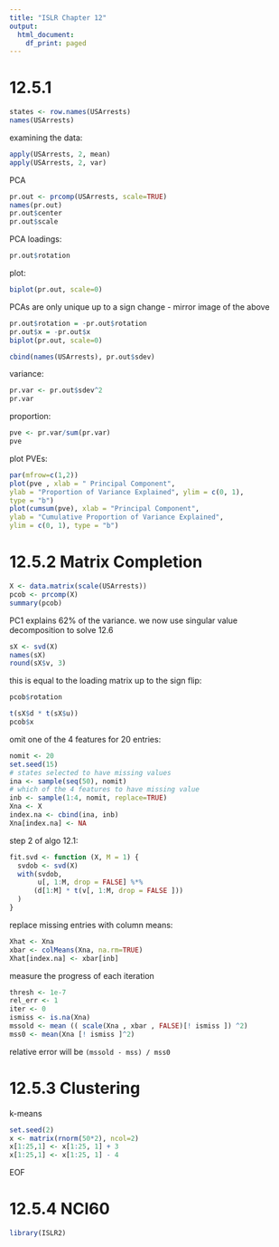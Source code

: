 ```yaml
---
title: "ISLR Chapter 12"
output:
  html_document:
    df_print: paged
---
```


# 12.5.1

```r
states <- row.names(USArrests)
names(USArrests)
```
examining the data:
```r
apply(USArrests, 2, mean)
apply(USArrests, 2, var)
```
PCA
```r
pr.out <- prcomp(USArrests, scale=TRUE)
names(pr.out)
pr.out$center
pr.out$scale
```
PCA loadings:
```r
pr.out$rotation
```
plot:
```r
biplot(pr.out, scale=0)
```

PCAs are only unique up to a sign change - mirror image of the above
```r
pr.out$rotation = -pr.out$rotation
pr.out$x = -pr.out$x
biplot(pr.out, scale=0)
```

```r
cbind(names(USArrests), pr.out$sdev)
```
variance:
```r
pr.var <- pr.out$sdev^2
pr.var
```

proportion:
```r
pve <- pr.var/sum(pr.var)
pve
```

plot PVEs:
```r
par(mfrow=c(1,2))
plot(pve , xlab = " Principal Component",
ylab = "Proportion of Variance Explained", ylim = c(0, 1),
type = "b")
plot(cumsum(pve), xlab = "Principal Component",
ylab = "Cumulative Proportion of Variance Explained",
ylim = c(0, 1), type = "b")
```
# 12.5.2 Matrix Completion

```r
X <- data.matrix(scale(USArrests))
pcob <- prcomp(X)
summary(pcob)
```
PC1 explains 62% of the variance. we now use singular value decomposition to solve 12.6
```r
sX <- svd(X)
names(sX)
round(sX$v, 3)
```
this is equal to the loading matrix up to the sign flip:
```r
pcob$rotation
```
```r
t(sX$d * t(sX$u))
pcob$x
```

omit one of the 4 features for 20 entries:
```r
nomit <- 20
set.seed(15)
# states selected to have missing values
ina <- sample(seq(50), nomit)
# which of the 4 features to have missing value
inb <- sample(1:4, nomit, replace=TRUE)
Xna <- X
index.na <- cbind(ina, inb)
Xna[index.na] <- NA
```

step 2 of algo 12.1:
```r
fit.svd <- function (X, M = 1) {
  svdob <- svd(X)
  with(svdob,
       u[, 1:M, drop = FALSE] %*%
      (d[1:M] * t(v[, 1:M, drop = FALSE ]))
  )
}
```

replace missing entries with column means:
```r
Xhat <- Xna
xbar <- colMeans(Xna, na.rm=TRUE)
Xhat[index.na] <- xbar[inb]
```

measure the progress of each iteration
```r
thresh <- 1e-7
rel_err <- 1
iter <- 0
ismiss <- is.na(Xna)
mssold <- mean (( scale(Xna , xbar , FALSE)[! ismiss ]) ^2)
mss0 <- mean(Xna [! ismiss ]^2)
```

relative error will be `(mssold - mss) / mss0`

# 12.5.3 Clustering

k-means

```r
set.seed(2)
x <- matrix(rnorm(50*2), ncol=2)
x[1:25,1] <- x[1:25, 1] + 3
x[1:25,1] <- x[1:25, 1] - 4
```
EOF

# 12.5.4 NCI60

```r
library(ISLR2)
```
